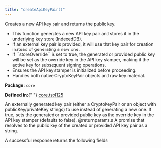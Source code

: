 ```yaml
---
title: "createApiKeyPair()"
---
```



<H3Bordered text="Overview" />

Creates a new API key pair and returns the public key.

<ul>
  <li>
    This function generates a new API key pair and stores it in the underlying
    key store (IndexedDB).
  </li>
  <li>
    If an external key pair is provided, it will use that key pair for creation
    instead of generating a new one.
  </li>
  <li>
    If ``storeOverride`` is set to true, the generated or provided public key
    will be set as the override key in the API key stamper, making it the active
    key for subsequent signing operations.
  </li>
  <li>Ensures the API key stamper is initialized before proceeding.</li>
  <li>Handles both native CryptoKeyPair objects and raw key material.</li>
</ul>

<p>
  <strong>Package:</strong> <code>core</code>
</p>

<p>
  <strong>Defined in:</strong>{" "}
  <a href="https://github.com/tkhq/sdk/blob/main/packages/core/src/__clients__/core.ts#L4125">
    core.ts:4125
  </a>
</p>

<H3Bordered text="Parameters" />

<ParamField body="params" type="object" required={false} path="params">
  <Expandable title="params details">
    <NestedParam
      parentKey="params"
      childKey="externalKeyPair"
      type="CryptoKeyPair | object"
      required={false}
    >
      An externally generated key pair (either a CryptoKeyPair or an object with
      publicKey/privateKey strings) to use instead of generating a new one.
    </NestedParam>
    <NestedParam
      parentKey="params"
      childKey="storeOverride"
      type="boolean"
      required={false}
    >
      If true, sets the generated or provided public key as the override key in
      the API key stamper (defaults to false). @returnparams.s A promise that
      resolves to the public key of the created or provided API key pair as a
      string.
    </NestedParam>
  </Expandable>
</ParamField>

<H3Bordered text="Response" />A successful response returns the following
fields:

<ResponseField name="returns" type="string" required={true} />
